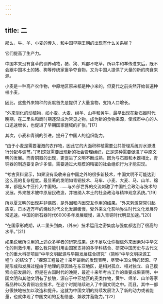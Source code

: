 ```yaml
---
---
---
```

title: 二
---



那么，牛、羊、小麦的传入，和中国早期王朝的出现有什么关系呢？

它们提高了生产力。

中国本来没有食草的驯养动物，猪、狗、鸡都不吃草。所以牛和羊传进来后，既不会跟中国本土的猪、狗等传统家畜争夺食物，又为中国人提供了大量的新的肉食来源。

小麦是一种高产农作物，中原地区原来都是种小米的，但夏代之前突然开始普遍种植小麦。

因此，这些外来物种的贡献首先是提供了大量食物，支持人口增长。

“外来驯化的动植物，如小麦、大麦、绵羊、山羊和黄牛，最早出现在新石器时代晚期，在二里头和商时期逐渐成为常见之物，成为新的食物来源，使城市中心的人口迅速增长，也促进了早期国家疆域的扩张。”[17]

其次，小麦和青铜的引进，提升了中国人的组织能力。

“由于小麦是需要灌溉的农作物，因此它的大面积种植需要公共管理系统对水源进行分配与调节。”[18]这就需要出现新的社会管理组织，正是这种需要促进了中原文明的发展。而青铜器的出现，更促进了文明不断成熟。因为与石器和木器相比，青铜器的制造要复杂许多倍，需要通过大规模的精密的社会组织行为才能实现。

“考古资料显示，如果没有吸收来自中国之外的很多新技术，中国文明不可能达到这么高的复杂程度。最显著的发明如青铜技术、马车、小麦、大麦、马、山羊、绵羊，都是从中亚传入中国的。……与外部世界的交流刺激了中国社会政治与技术的发展。外来技术被中原居民改造，并被纳入本土的社会政治与精神观念系统。”[19]

所以夏文明的出现并非偶然，是外因和内因交互作用的结果。“外来刺激常常引起质变。日本近万年的绳纹时代文化发展缓慢，受外来文化影响弥生时代文化发展异常迅速。中国的新石器时代6000多年发展缓慢，进入青铜时代明显加速。”[20]

“在国家形成期，从二里头到商，（外来）技术运用之密集度与强度都达到了很高的水平。”[21]

如果说我所引用的上述众多学者的研究成果，还不足以让你相信外来因素对中华文化的刺激作用，那么我只能引用由国家支持的多学科结合、研究中国历史与古代文化的重大科研项目“中华文明起源与早期发展综合研究”（简称“中华文明探源工程”）的结论了：“探源工程最近十来年最新的发现表明，尽管中国文明的起源、早期形成和发展过程由于地理的原因处在东亚地区，是相对孤立、相对独立、自己摸索向前发展的，但是在古国时代的晚期，最近十来年考古工作的重要成果表明，中国文明和其他文明有了接触，源自于中亚地区的麦类作物，黄牛、绵羊、山羊等家畜品种以及青铜冶金技术，在这个时期陆续进入了中国文明之中。而且，其中一部分很快地被加以改造和提升。这就为中国文明的持续发展注入了新的动力或者能量，也就体现了中国文明的互相借鉴、兼收并蓄能力。”[22]